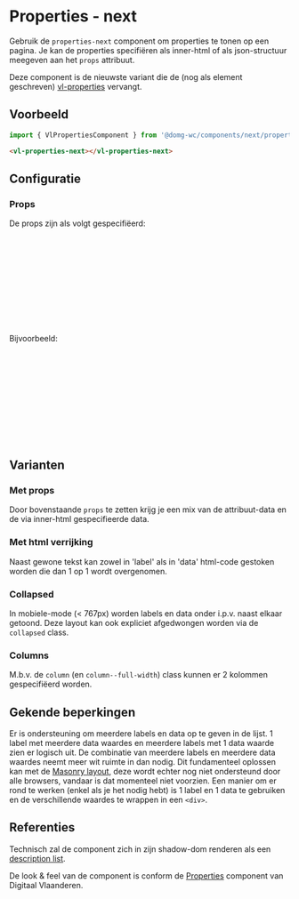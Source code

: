 

# Properties - next

<CustomDocMetaData id="components-next-properties" />

Gebruik de `properties-next` component om properties te tonen op een pagina. Je kan de properties specifiëren als
inner-html of als json-structuur meegeven aan het `props` attribuut.

Deze component is de nieuwste variant die de (nog als element geschreven)
[vl-properties](/docs/elements-properties--documentatie) vervangt.


## Voorbeeld

```js
import { VlPropertiesComponent } from '@domg-wc/components/next/properties';
```

```html
<vl-properties-next></vl-properties-next>
```

<Canvas of={VlPropertiesStories.PropertiesDefault}/>


## Configuratie

<ArgTypes of={VlPropertiesStories.PropertiesDefault}/>


### Props

De props zijn als volgt gespecifiëerd:
```ts
export type Props = Column[];

export interface Column {
    class?: string; // column / column--full-width / collapsed
    items: Item[];
}

export interface Item {
    labels: string[] | Node[][];
    data: string[] | Node[][];
}
```

Bijvoorbeeld:
```ts
[
    {
        class: 'column',
        items: [
            {
                labels: ['Straat'],
                data: ['Appelstraat', 'Perenstraat'],
            },
        ],
    },
]
```

## Varianten

### Met props

Door bovenstaande `props` te zetten krijg je een mix van de attribuut-data en de via inner-html gespecifieerde data.

<Canvas of={VlPropertiesStories.PropertiesWithProps}/>

### Met html verrijking

Naast gewone tekst kan zowel in 'label' als in 'data' html-code gestoken worden die dan 1 op 1 wordt overgenomen.

<Canvas of={VlPropertiesStories.PropertiesHtmlEnriched}/>

### Collapsed

In mobiele-mode (< 767px) worden labels en data onder i.p.v. naast elkaar getoond. Deze layout kan ook expliciet
afgedwongen worden via de `collapsed` class.

<Canvas of={VlPropertiesStories.PropertiesCollapsed}/>

### Columns

M.b.v. de `column` (en `column--full-width`) class kunnen er 2 kolommen gespecifiëerd worden.

<Canvas of={VlPropertiesStories.PropertiesColumns}/>


## Gekende beperkingen

Er is ondersteuning om meerdere labels en data op te geven in de lijst. 1 label met meerdere data waardes en
meerdere labels met 1 data waarde zien er logisch uit. De combinatie van meerdere labels en meerdere data waardes
neemt meer wit ruimte in dan nodig. Dit fundamenteel oplossen kan met de
[Masonry layout](https://developer.mozilla.org/en-US/docs/Web/CSS/CSS_grid_layout/Masonry_layout), deze wordt echter
nog niet ondersteund door alle browsers, vandaar is dat momenteel niet voorzien. Een manier om er rond te werken
(enkel als je het nodig hebt) is 1 label en 1 data te gebruiken en de verschillende waardes te wrappen in een `<div>`.


## Referenties

Technisch zal de component zich in zijn shadow-dom renderen als een
[description list](https://developer.mozilla.org/en-US/docs/Web/HTML/Element/dl).

De look & feel van de component is conform de
[Properties](https://overheid.vlaanderen.be/webuniversum/v3/documentation/components/vl-ui-properties)
component van Digitaal Vlaanderen.
